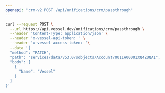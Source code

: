 ```yaml
---
openapi: "crm-v2 POST /api/unifications/crm/passthrough"
---
```


<RequestExample>

```bash Request
curl --request POST \
  --url https://api.vessel.dev/unifications/crm/passthrough \
  --header 'Content-Type: application/json' \
  --header 'x-vessel-api-token: ' \
  --header 'x-vessel-access-token: '\
  --data '{
  "method": "PATCH",
  "path": "services/data/v53.0/sobjects/Account/0011A00001XQ4ZUQA1",
  "body": [
    {
      "Name": "Vessel"
    }
  ]
}'
```

</RequestExample>


